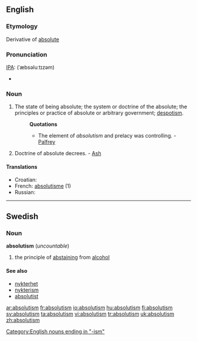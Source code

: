 ==English==

===Etymology===
Derivative of [[absolute]]

===Pronunciation===
[[IPA]]: (ˈæbsəluːtɪzəm)
* {{audio|en-us-absolutism.ogg|Audio (US)}}

===Noun===
{{en-noun}}

# The state of being absolute; the system or doctrine of the absolute; the principles or practice of absolute or arbitrary government; [[despotism]].
#: '''Quotations'''
#:* The element of ''absolutism'' and prelacy was controlling. - [[Palfrey]]
# {{theology}} Doctrine of absolute decrees. - [[Ash]]

====Translations====
* Croatian: {{t-|hr|apsolutizam|m}}
* French: [[absolutisme]] (1)
* Russian: {{t+|ru|абсолютизм|sc=Cyrl}}

[[Category:English nouns ending in "-ism"]]

----

==Swedish==

===Noun===
{{sv-noun-unc-irreg-c|2=absolutionismen}}
'''absolutism''' {{c}} (''uncountable'')

# the principle of [[abstaining]] from [[alcohol]]

====See also====
* [[nykterhet]]
* [[nykterism]]
* [[absolutist]]

[[ar:absolutism]]
[[fr:absolutism]]
[[io:absolutism]]
[[hu:absolutism]]
[[fi:absolutism]]
[[sv:absolutism]]
[[ta:absolutism]]
[[vi:absolutism]]
[[tr:absolutism]]
[[uk:absolutism]]
[[zh:absolutism]]